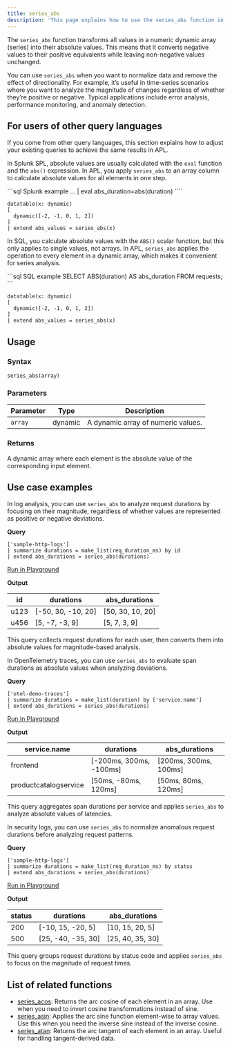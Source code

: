 ```yaml
---
title: series_abs
description: 'This page explains how to use the series_abs function in APL.'
---
```


The `series_abs` function transforms all values in a numeric dynamic array (series) into their absolute values. This means that it converts negative values to their positive equivalents while leaving non-negative values unchanged.

You can use `series_abs` when you want to normalize data and remove the effect of directionality. For example, it’s useful in time-series scenarios where you want to analyze the magnitude of changes regardless of whether they’re positive or negative. Typical applications include error analysis, performance monitoring, and anomaly detection.

## For users of other query languages

If you come from other query languages, this section explains how to adjust your existing queries to achieve the same results in APL.

<AccordionGroup>
<Accordion title="Splunk SPL users">

In Splunk SPL, absolute values are usually calculated with the `eval` function and the `abs()` expression. In APL, you apply `series_abs` to an array column to calculate absolute values for all elements in one step.

<CodeGroup>
```sql Splunk example
... | eval abs_duration=abs(duration)
````

```kusto APL equivalent
datatable(x: dynamic)
[
  dynamic([-2, -1, 0, 1, 2])
]
| extend abs_values = series_abs(x)
```

</CodeGroup>

</Accordion>
<Accordion title="ANSI SQL users">

In SQL, you calculate absolute values with the `ABS()` scalar function, but this only applies to single values, not arrays. In APL, `series_abs` applies the operation to every element in a dynamic array, which makes it convenient for series analysis.

<CodeGroup>
```sql SQL example
SELECT ABS(duration) AS abs_duration
FROM requests;
```

```kusto APL equivalent
datatable(x: dynamic)
[
  dynamic([-2, -1, 0, 1, 2])
]
| extend abs_values = series_abs(x)
```

</CodeGroup>

</Accordion>
</AccordionGroup>

## Usage

### Syntax

```kusto
series_abs(array)
```

### Parameters

| Parameter | Type    | Description                        |
| --------- | ------- | ---------------------------------- |
| `array`   | dynamic | A dynamic array of numeric values. |

### Returns

A dynamic array where each element is the absolute value of the corresponding input element.

## Use case examples

<Tabs>
<Tab title="Log analysis">

In log analysis, you can use `series_abs` to analyze request durations by focusing on their magnitude, regardless of whether values are represented as positive or negative deviations.

**Query**

```kusto
['sample-http-logs']
| summarize durations = make_list(req_duration_ms) by id
| extend abs_durations = series_abs(durations)
```

[Run in Playground](https://play.axiom.co/axiom-play-qf1k/query?initForm=%7B%22apl%22%3A%22%5B'sample-http-logs'%5D%20%7C%20summarize%20durations%20%3D%20make_list(req_duration_ms)%20by%20id%20%7C%20extend%20abs_durations%20%3D%20series_abs(durations)%22%7D)

**Output**

| id   | durations           | abs_durations    |
| ---- | ------------------- | ----------------- |
| u123 | [-50, 30, -10, 20] | [50, 30, 10, 20] |
| u456 | [5, -7, -3, 9]     | [5, 7, 3, 9]     |

This query collects request durations for each user, then converts them into absolute values for magnitude-based analysis.

</Tab>
<Tab title="OpenTelemetry traces">

In OpenTelemetry traces, you can use `series_abs` to evaluate span durations as absolute values when analyzing deviations.

**Query**

```kusto
['otel-demo-traces']
| summarize durations = make_list(duration) by ['service.name']
| extend abs_durations = series_abs(durations)
```

[Run in Playground](https://play.axiom.co/axiom-play-qf1k/query?initForm=%7B%22apl%22%3A%22%5B'otel-demo-traces'%5D%20%7C%20summarize%20durations%20%3D%20make_list(duration)%20by%20%5B'service.name'%5D%20%7C%20extend%20abs_durations%20%3D%20series_abs(durations)%22%7D)

**Output**

| service.name          | durations                | abs_durations         |
| --------------------- | ------------------------ | ---------------------- |
| frontend              | [-200ms, 300ms, -100ms] | [200ms, 300ms, 100ms] |
| productcatalogservice | [50ms, -80ms, 120ms]    | [50ms, 80ms, 120ms]   |

This query aggregates span durations per service and applies `series_abs` to analyze absolute values of latencies.

</Tab>
<Tab title="Security logs">

In security logs, you can use `series_abs` to normalize anomalous request durations before analyzing request patterns.

**Query**

```kusto
['sample-http-logs']
| summarize durations = make_list(req_duration_ms) by status
| extend abs_durations = series_abs(durations)
```

[Run in Playground](https://play.axiom.co/axiom-play-qf1k/query?initForm=%7B%22apl%22%3A%22%5B'sample-http-logs'%5D%20%7C%20summarize%20durations%20%3D%20make_list(req_duration_ms)%20by%20status%20%7C%20extend%20abs_durations%20%3D%20series_abs(durations)%22%7D)

**Output**

| status | durations           | abs_durations    |
| ------ | ------------------- | ----------------- |
| 200    | [-10, 15, -20, 5]  | [10, 15, 20, 5]  |
| 500    | [25, -40, -35, 30] | [25, 40, 35, 30] |

This query groups request durations by status code and applies `series_abs` to focus on the magnitude of request times.

</Tab>
</Tabs>

## List of related functions

- [series_acos](/apl/scalar-functions/time-series/series-acos): Returns the arc cosine of each element in an array. Use when you need to invert cosine transformations instead of sine.
- [series_asin](/apl/scalar-functions/time-series/series-asin): Applies the arc sine function element-wise to array values. Use this when you need the inverse sine instead of the inverse cosine.
- [series_atan](/apl/scalar-functions/time-series/series-atan): Returns the arc tangent of each element in an array. Useful for handling tangent-derived data.
